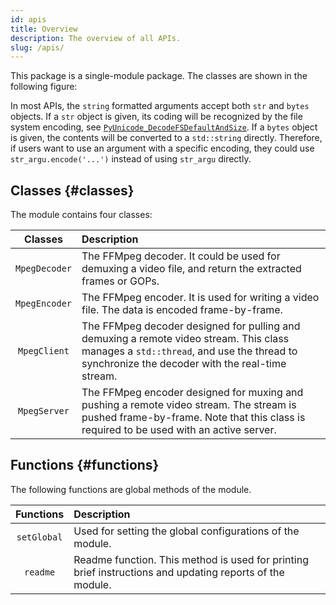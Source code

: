 ```yaml
---
id: apis
title: Overview
description: The overview of all APIs.
slug: /apis/
---
```




This package is a single-module package. The classes are shown in the following figure:

<p>
  <OverviewSvg className="mermaid"/>
</p>

In most APIs, the `string` formatted arguments accept both `str` and `bytes` objects. If a `str` object is given, its coding will be recognized by the file system encoding, see [`PyUnicode_DecodeFSDefaultAndSize`<IconExternalLink/>][py-decodefs]. If a `bytes` object is given, the contents will be converted to a `std::string` directly. Therefore, if users want to use an argument with a specific encoding, they could use `str_argu.encode('...')` instead of using `str_argu` directly.

## Classes {#classes}

The module contains four classes:

|  Classes  |  <div className="center">Description</div>  |
| :------: | :----------- |
| <SourceURL ver="3.2.0" url="MpegCoder.h#L21"><InlineIcon icon={vsiSymbolClass}/> `MpegDecoder`</SourceURL> | The FFMpeg decoder. It could be used for demuxing a video file, and return the extracted frames or GOPs. |
| <SourceURL ver="3.2.0" url="MpegCoder.h#L82"><InlineIcon icon={vsiSymbolClass}/> `MpegEncoder`</SourceURL> | The FFMpeg encoder. It is used for writing a video file. The data is encoded frame-by-frame. |
| <SourceURL ver="3.2.0" url="MpegStreamer.h#L49"><InlineIcon icon={vsiSymbolClass}/> `MpegClient`</SourceURL> | The FFMpeg decoder designed for pulling and demuxing a remote video stream. This class manages a `std::thread`, and use the thread to synchronize the decoder with the real-time stream. |
| <SourceURL ver="3.2.0" url="MpegStreamer.h#L114"><InlineIcon icon={vsiSymbolClass}/> `MpegServer`</SourceURL> | The FFMpeg encoder designed for muxing and pushing a remote video stream. The stream is pushed frame-by-frame. Note that this class is required to be used with an active server. |

## Functions {#functions}

The following functions are global methods of the module.

|  Functions  |  <div className="center">Description</div>  |
| :------: | :----------- |
| <SourceURL ver="3.2.0" url="MpegPyd.h#L131"><InlineIcon icon={mdiFunctionVariant}/> `setGlobal`</SourceURL> | Used for setting the global configurations of the module. |
| <SourceURL ver="3.2.0" url="MpegPyd.h#L158"><InlineIcon icon={mdiFunctionVariant}/> `readme`</SourceURL> | Readme function. This method is used for printing brief instructions and updating reports of the module. |

[py-decodefs]:https://docs.python.org/zh-cn/3/c-api/unicode.html#c.PyUnicode_DecodeFSDefaultAndSize "PyUnicode_DecodeFSDefaultAndSize"
